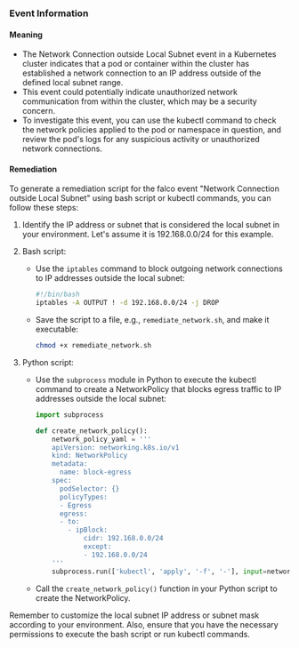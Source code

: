 
### Event Information

#### Meaning

- The Network Connection outside Local Subnet event in a Kubernetes cluster indicates that a pod or container within the cluster has established a network connection to an IP address outside of the defined local subnet range.
- This event could potentially indicate unauthorized network communication from within the cluster, which may be a security concern.
- To investigate this event, you can use the kubectl command to check the network policies applied to the pod or namespace in question, and review the pod's logs for any suspicious activity or unauthorized network connections.

#### Remediation

To generate a remediation script for the falco event "Network Connection outside Local Subnet" using bash script or kubectl commands, you can follow these steps:

1. Identify the IP address or subnet that is considered the local subnet in your environment. Let's assume it is 192.168.0.0/24 for this example.

2. Bash script:
   - Use the `iptables` command to block outgoing network connections to IP addresses outside the local subnet:
     ```bash
     #!/bin/bash
     iptables -A OUTPUT ! -d 192.168.0.0/24 -j DROP
     ```
   - Save the script to a file, e.g., `remediate_network.sh`, and make it executable:
     ```bash
     chmod +x remediate_network.sh
     ```

3. Python script:
   - Use the `subprocess` module in Python to execute the kubectl command to create a NetworkPolicy that blocks egress traffic to IP addresses outside the local subnet:
     ```python
     import subprocess

     def create_network_policy():
         network_policy_yaml = '''
         apiVersion: networking.k8s.io/v1
         kind: NetworkPolicy
         metadata:
           name: block-egress
         spec:
           podSelector: {}
           policyTypes:
           - Egress
           egress:
           - to:
             - ipBlock:
                 cidr: 192.168.0.0/24
                 except:
                 - 192.168.0.0/24
         '''
         subprocess.run(['kubectl', 'apply', '-f', '-'], input=network_policy_yaml.encode(), check=True)
     ```
   - Call the `create_network_policy()` function in your Python script to create the NetworkPolicy.

Remember to customize the local subnet IP address or subnet mask according to your environment. Also, ensure that you have the necessary permissions to execute the bash script or run kubectl commands.

